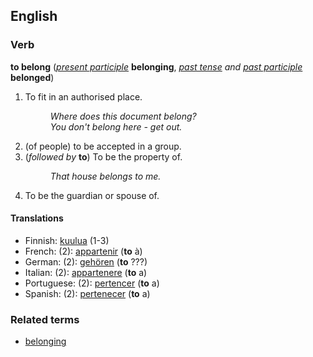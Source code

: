 ==English==
===Verb===
'''to belong''' (''[[present participle]]'' '''belonging''', ''[[past tense]] and [[past participle]]'' '''belonged''')

#To fit in an authorised place.
#:''Where does this document belong?''
#:''You don't belong here - get out.''
#(of people) to be accepted in a group.
#(''followed by'' '''to''') To be the property of.
#:''That house belongs to me.''
#To be the guardian or spouse of.

====Translations====
*Finnish: [[kuulua]] (1-3)
*French: (2): [[appartenir]] ('''to''' à)
*German: (2): [[gehören]] ('''to''' ???)
*Italian: (2): [[appartenere]] ('''to''' a)
*Portuguese: (2): [[pertencer]] ('''to''' a)
*Spanish: (2): [[pertenecer]] ('''to''' a)

===Related terms===
*[[belonging]]